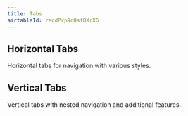 ```yaml
---
title: Tabs
airtableId: recdPvp9q8sfBXrXG
---
```




## Horizontal Tabs

Horizontal tabs for navigation with various styles.

<HorizontalExample />

## Vertical Tabs

Vertical tabs with nested navigation and additional features.

<VerticalExample />
